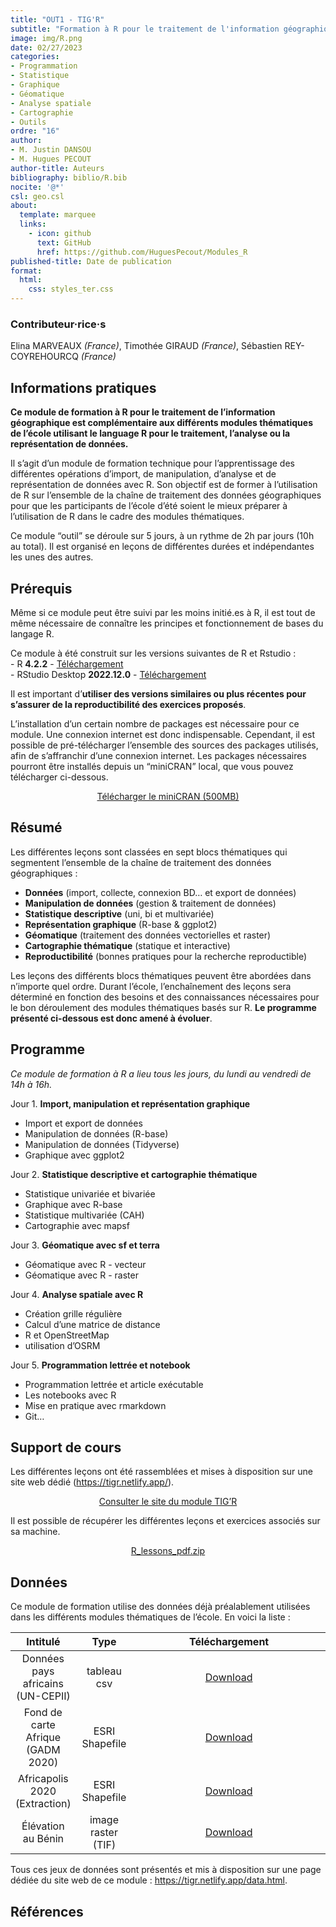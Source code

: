 ```yaml
---
title: "OUT1 - TIG'R"
subtitle: "Formation à R pour le traitement de l'information géographique"
image: img/R.png
date: 02/27/2023
categories: 
- Programmation
- Statistique
- Graphique
- Géomatique
- Analyse spatiale
- Cartographie
- Outils
ordre: "16" 
author: 
- M. Justin DANSOU
- M. Hugues PECOUT
author-title: Auteurs
bibliography: biblio/R.bib
nocite: '@*'
csl: geo.csl
about:
  template: marquee
  links:
    - icon: github
      text: GitHub
      href: https://github.com/HuguesPecout/Modules_R
published-title: Date de publication 
format:
  html: 
    css: styles_ter.css
---
```


::: {#contrib}
### Contributeur·rice·s

Elina MARVEAUX *(France)*, Timothée GIRAUD *(France)*, Sébastien REY-COYREHOURCQ *(France)*
:::

## <i class="bi bi-info-circle"></i> Informations pratiques

**Ce module de formation à R pour le traitement de l'information géographique est complémentaire aux différents modules thématiques de l'école utilisant le language R pour le traitement, l'analyse ou la représentation de données.**

Il s'agit d'un module de formation technique pour l'apprentissage des différentes opérations d'import, de manipulation, d'analyse et de représentation de données avec R. Son objectif est de former à l'utilisation de R sur l'ensemble de la chaîne de traitement des données géographiques pour que les participants de l'école d'été soient le mieux préparer à l'utilisation de R dans le cadre des modules thématiques.

Ce module "outil" se déroule sur 5 jours, à un rythme de 2h par jours (10h au total). Il est organisé en leçons de différentes durées et indépendantes les unes des autres.

## <i class="bi bi-ui-checks-grid"></i> Prérequis

Même si ce module peut être suivi par les moins initié.es à R, il est tout de même nécessaire de connaître les principes et fonctionnement de bases du langage R.

Ce module à été construit sur les versions suivantes de R et Rstudio :\
- R **4.2.2** - [Téléchargement](https://cran.r-project.org/)\
- RStudio Desktop **2022.12.0** - [Téléchargement](https://posit.co/download/rstudio-desktop/)

Il est important d'**utiliser des versions similaires ou plus récentes pour s'assurer de la reproductibilité des exercices proposés**.

L'installation d'un certain nombre de packages est nécessaire pour ce module. Une connexion internet est donc indispensable. Cependant, il est possible de pré-télécharger l'ensemble des sources des packages utilisés, afin de s'affranchir d'une connexion internet. Les packages nécessaires pourront être installés depuis un "miniCRAN" local, que vous pouvez télécharger ci-dessous.

<center><a href="https://bit.ly/3X1L4lk" class="btn btn-warning" role="button" aria-disabled="true"><i class="bi bi-cloud-arrow-down"></i> Télécharger le miniCRAN (500MB) </a></center>

## <i class="bi bi-bookmark"></i> Résumé

Les différentes leçons sont classées en sept blocs thématiques qui segmentent l'ensemble de la chaîne de traitement des données géographiques :

-   **Données** (import, collecte, connexion BD... et export de données)
-   **Manipulation de données** (gestion & traitement de données)
-   **Statistique descriptive** (uni, bi et multivariée)
-   **Représentation graphique** (R-base & ggplot2)
-   **Géomatique** (traitement des données vectorielles et raster)
-   **Cartographie thématique** (statique et interactive)
-   **Reproductibilité** (bonnes pratiques pour la recherche reproductible)

Les leçons des différents blocs thématiques peuvent être abordées dans n'importe quel ordre. Durant l'école, l'enchaînement des leçons sera déterminé en fonction des besoins et des connaissances nécessaires pour le bon déroulement des modules thématiques basés sur R. **Le programme présenté ci-dessous est donc amené à évoluer**.

## <i class="bi bi-calendar-week"></i> Programme

*Ce module de formation à R a lieu tous les jours, du lundi au vendredi de 14h à 16h.*

Jour 1. **Import, manipulation et représentation graphique**

-   Import et export de données
-   Manipulation de données (R-base)
-   Manipulation de données (Tidyverse)
-   Graphique avec ggplot2

Jour 2. **Statistique descriptive et cartographie thématique**

-   Statistique univariée et bivariée
-   Graphique avec R-base
-   Statistique multivariée (CAH)
-   Cartographie avec mapsf

Jour 3. **Géomatique avec sf et terra**

-   Géomatique avec R - vecteur
-   Géomatique avec R - raster

Jour 4. **Analyse spatiale avec R**

-   Création grille régulière
-   Calcul d'une matrice de distance
-   R et OpenStreetMap
-   utilisation d'OSRM

Jour 5. **Programmation lettrée et notebook**

-   Programmation lettrée et article exécutable
-   Les notebooks avec R
-   Mise en pratique avec rmarkdown
-   Git...

## <i class="bi bi-person-video3"></i> Support de cours

Les différentes leçons ont été rassemblées et mises à disposition sur une site web dédié (<https://tigr.netlify.app/>).

<center><a href="https://tigr.netlify.app/" class="btn btn-warning" role="button" aria-disabled="true"><i class="bi bi-eye"></i> Consulter le site du module TIG'R</a></center>

Il est possible de récupérer les différentes leçons et exercices associés sur sa machine.

<center><a href="" class="btn btn-info" role="button" aria-disabled="true"><i class="bi bi-cloud-arrow-down"></i> R_lessons_pdf.zip</a></center>

## <i class="bi bi-clipboard-data"></i> Données

Ce module de formation utilise des données déjà préalablement utilisées dans les différents modules thématiques de l'école. En voici la liste :

|             Intitulé              |        Type        |                                                                     Téléchargement                                                                      |
|:-----------:|:-----------:|:--------------------------------------------:|
| Données pays africains (UN-CEPII) |    tableau csv     | <a href="https://bit.ly/3DaCAkX" class="btn btn-outline-warning" role="button" aria-disabled="true"><i class="bi bi-cloud-arrow-down"></i> Download</a> |
| Fond de carte Afrique (GADM 2020) |   ESRI Shapefile   | <a href="https://bit.ly/3DaAUb2" class="btn btn-outline-warning" role="button" aria-disabled="true"><i class="bi bi-cloud-arrow-down"></i> Download</a> |
|   Africapolis 2020 (Extraction)   |   ESRI Shapefile   | <a href="https://bit.ly/3wnQKeG" class="btn btn-outline-warning" role="button" aria-disabled="true"><i class="bi bi-cloud-arrow-down"></i> Download</a> |
|        Élévation au Bénin         | image raster (TIF) | <a href="https://bit.ly/3XqLAKR" class="btn btn-outline-warning" role="button" aria-disabled="true"><i class="bi bi-cloud-arrow-down"></i> Download</a> |

Tous ces jeux de données sont présentés et mis à disposition sur une page dédiée du site web de ce module : <https://tigr.netlify.app/data.html>.

## <i class="bi bi-file-earmark-text"></i> Références

::: {#refs}
:::

